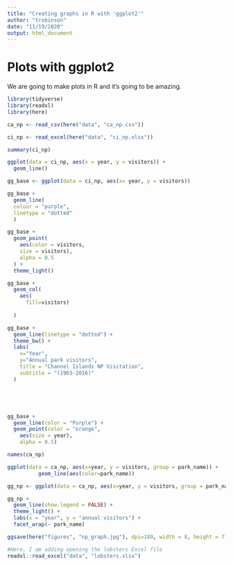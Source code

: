 ```yaml
---
title: "Creating graphs in R with 'ggplot2'"
author: "trobinson"
date: "11/19/2020"
output: html_document
---
```


# Plots with ggplot2

We are going to make plots in R and it's going to be amazing.

```r
library(tidyverse)
library(readxl)
library(here)
```

```r
ca_np <- read_csv(here("data", "ca_np.csv"))
```

```r
ci_np <- read_excel(here("data", "ci_np.xlsx"))
```

```r
summary(ci_np)
```

```r
ggplot(data = ci_np, aes(x = year, y = visitors)) +
  geom_line()
```

```r
gg_base <- ggplot(data = ci_np, aes(x= year, y = visitors))
```

```r
gg_base +
  geom_line(
  colour = "purple", 
  linetype = "dotted"
  )
```

```r
gg_base +
  geom_point(
    aes(color = visitors, 
    size = visitors),
    alpha = 0.5
  ) +
  theme_light()
```


```r
gg_base +
  geom_col(
    aes(
      fill=visitors)
    
  )
```


``` r
gg_base +
  geom_line(linetype = "dotted") +
  theme_bw() +
  labs(
    x="Year",
    y="Annual park visitors",
    title = "Channel Islands NP Visitation",
    subtitle = "(1963-2016)"
  )






```
``` r
gg_base +
  geom_line(color = "Purple") +
  geom_point(color = "orange",
    aes(size = year),
    alpha = 0.5)
```
``` r
names(ca_np)
```


``` r
ggplot(data = ca_np, aes(x=year, y = visitors, group = park_name)) +
          geom_line(aes(color=park_name))
```
``` r
gg_np <- ggplot(data = ca_np, aes(x=year, y = visitors, group = park_name))

```

``` r
gg_np +
  geom_line(show.legend = FALSE) +
  theme_light() + 
  labs(x = "year", y = "annual visitors") +
  facet_wrap(~ park_name)
```

``` r
ggsave(here("figures", "np_graph.jpg"), dpi=180, width = 8, height = 7)
```

``` r
#Here, I am adding opening the lobsters Excel file
readxl::read_excel("data", "lobsters.xlsx")
```
